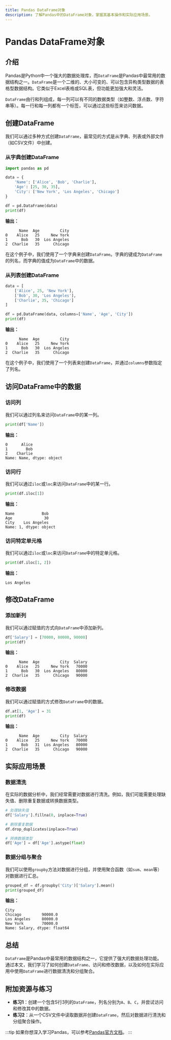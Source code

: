 ```yaml
---
title: Pandas DataFrame对象
description: 了解Pandas中的DataFrame对象，掌握其基本操作和实际应用场景。
---
```


# Pandas DataFrame对象

## 介绍

Pandas是Python中一个强大的数据处理库，而`DataFrame`是Pandas中最常用的数据结构之一。`DataFrame`是一个二维的、大小可变的、可以包含异构类型数据的表格型数据结构。它类似于Excel表格或SQL表，但功能更加强大和灵活。

`DataFrame`由行和列组成，每一列可以有不同的数据类型（如整数、浮点数、字符串等）。每一行和每一列都有一个标签，可以通过这些标签来访问数据。

## 创建DataFrame

我们可以通过多种方式创建`DataFrame`，最常见的方式是从字典、列表或外部文件（如CSV文件）中创建。

### 从字典创建DataFrame

```python
import pandas as pd

data = {
    'Name': ['Alice', 'Bob', 'Charlie'],
    'Age': [25, 30, 35],
    'City': ['New York', 'Los Angeles', 'Chicago']
}

df = pd.DataFrame(data)
print(df)
```

**输出：**

```
      Name  Age         City
0    Alice   25     New York
1      Bob   30  Los Angeles
2  Charlie   35      Chicago
```

在这个例子中，我们使用了一个字典来创建`DataFrame`。字典的键成为`DataFrame`的列名，而字典的值成为`DataFrame`中的数据。

### 从列表创建DataFrame

```python
data = [
    ['Alice', 25, 'New York'],
    ['Bob', 30, 'Los Angeles'],
    ['Charlie', 35, 'Chicago']
]

df = pd.DataFrame(data, columns=['Name', 'Age', 'City'])
print(df)
```

**输出：**

```
      Name  Age         City
0    Alice   25     New York
1      Bob   30  Los Angeles
2  Charlie   35      Chicago
```

在这个例子中，我们使用了一个列表来创建`DataFrame`，并通过`columns`参数指定了列名。

## 访问DataFrame中的数据

### 访问列

我们可以通过列名来访问`DataFrame`中的某一列。

```python
print(df['Name'])
```

**输出：**

```
0      Alice
1        Bob
2    Charlie
Name: Name, dtype: object
```

### 访问行

我们可以通过`iloc`或`loc`来访问`DataFrame`中的某一行。

```python
print(df.iloc[1])
```

**输出：**

```
Name            Bob
Age              30
City    Los Angeles
Name: 1, dtype: object
```

### 访问特定单元格

我们可以通过`iloc`或`loc`来访问`DataFrame`中的特定单元格。

```python
print(df.iloc[1, 2])
```

**输出：**

```
Los Angeles
```

## 修改DataFrame

### 添加新列

我们可以通过赋值的方式向`DataFrame`中添加新列。

```python
df['Salary'] = [70000, 80000, 90000]
print(df)
```

**输出：**

```
      Name  Age         City  Salary
0    Alice   25     New York   70000
1      Bob   30  Los Angeles   80000
2  Charlie   35      Chicago   90000
```

### 修改数据

我们可以通过赋值的方式修改`DataFrame`中的数据。

```python
df.at[1, 'Age'] = 31
print(df)
```

**输出：**

```
      Name  Age         City  Salary
0    Alice   25     New York   70000
1      Bob   31  Los Angeles   80000
2  Charlie   35      Chicago   90000
```

## 实际应用场景

### 数据清洗

在实际的数据分析中，我们经常需要对数据进行清洗。例如，我们可能需要处理缺失值、删除重复数据或转换数据类型。

```python
# 处理缺失值
df['Salary'].fillna(0, inplace=True)

# 删除重复数据
df.drop_duplicates(inplace=True)

# 转换数据类型
df['Age'] = df['Age'].astype(float)
```

### 数据分组与聚合

我们可以使用`groupby`方法对数据进行分组，并使用聚合函数（如`sum`、`mean`等）对数据进行汇总。

```python
grouped_df = df.groupby('City')['Salary'].mean()
print(grouped_df)
```

**输出：**

```
City
Chicago         90000.0
Los Angeles     80000.0
New York        70000.0
Name: Salary, dtype: float64
```

## 总结

`DataFrame`是Pandas中最常用的数据结构之一，它提供了强大的数据处理功能。通过本文，我们学习了如何创建`DataFrame`、访问和修改数据，以及如何在实际应用中使用`DataFrame`进行数据清洗和分组聚合。

## 附加资源与练习

- **练习1**：创建一个包含5行3列的`DataFrame`，列名分别为`A`、`B`、`C`，并尝试访问和修改其中的数据。
- **练习2**：从一个CSV文件中读取数据并创建`DataFrame`，然后对数据进行清洗和分组聚合操作。

:::tip
如果你想深入学习Pandas，可以参考[Pandas官方文档](https://pandas.pydata.org/pandas-docs/stable/index.html)。
:::